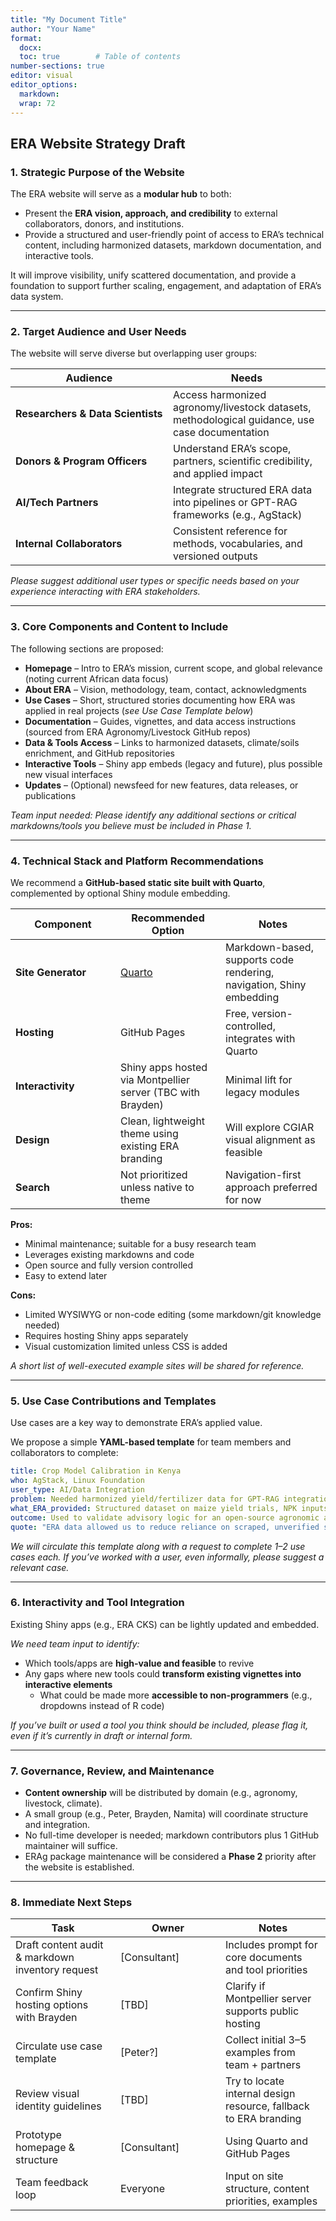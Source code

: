 ```yaml
---
title: "My Document Title"
author: "Your Name"
format:
  docx:
  toc: true        # Table of contents
number-sections: true
editor: visual
editor_options: 
  markdown: 
  wrap: 72
---
```


## ERA Website Strategy Draft

### 1. Strategic Purpose of the Website

The ERA website will serve as a **modular hub** to both:

-   Present the **ERA vision, approach, and credibility** to external collaborators, donors, and institutions.
-   Provide a structured and user-friendly point of access to ERA’s technical content, including harmonized datasets, markdown documentation, and interactive tools.

It will improve visibility, unify scattered documentation, and provide a foundation to support further scaling, engagement, and adaptation of ERA’s data system.

------------------------------------------------------------------------

### 2. Target Audience and User Needs

The website will serve diverse but overlapping user groups:

| Audience | Needs |
|----|----|
| **Researchers & Data Scientists** | Access harmonized agronomy/livestock datasets, methodological guidance, use case documentation |
| **Donors & Program Officers** | Understand ERA’s scope, partners, scientific credibility, and applied impact |
| **AI/Tech Partners** | Integrate structured ERA data into pipelines or GPT-RAG frameworks (e.g., AgStack) |
| **Internal Collaborators** | Consistent reference for methods, vocabularies, and versioned outputs |

*Please suggest additional user types or specific needs based on your experience interacting with ERA stakeholders.*

------------------------------------------------------------------------

### 3. Core Components and Content to Include

The following sections are proposed:

-   **Homepage** – Intro to ERA’s mission, current scope, and global relevance (noting current African data focus)
-   **About ERA** – Vision, methodology, team, contact, acknowledgments
-   **Use Cases** – Short, structured stories documenting how ERA was applied in real projects (*see Use Case Template below*)
-   **Documentation** – Guides, vignettes, and data access instructions (sourced from ERA Agronomy/Livestock GitHub repos)
-   **Data & Tools Access** – Links to harmonized datasets, climate/soils enrichment, and GitHub repositories
-   **Interactive Tools** – Shiny app embeds (legacy and future), plus possible new visual interfaces
-   **Updates** – (Optional) newsfeed for new features, data releases, or publications

*Team input needed: Please identify any additional sections or critical markdowns/tools you believe must be included in Phase 1.*

------------------------------------------------------------------------

### 4. Technical Stack and Platform Recommendations

We recommend a **GitHub-based static site built with Quarto**, complemented by optional Shiny module embedding.

| Component | Recommended Option | Notes |
|----|----|----|
| **Site Generator** | [Quarto](https://quarto.org) | Markdown-based, supports code rendering, navigation, Shiny embedding |
| **Hosting** | GitHub Pages | Free, version-controlled, integrates with Quarto |
| **Interactivity** | Shiny apps hosted via Montpellier server (TBC with Brayden) | Minimal lift for legacy modules |
| **Design** | Clean, lightweight theme using existing ERA branding | Will explore CGIAR visual alignment as feasible |
| **Search** | Not prioritized unless native to theme | Navigation-first approach preferred for now |

**Pros:**

-   Minimal maintenance; suitable for a busy research team
-   Leverages existing markdowns and code
-   Open source and fully version controlled
-   Easy to extend later

**Cons:**

-   Limited WYSIWYG or non-code editing (some markdown/git knowledge needed)
-   Requires hosting Shiny apps separately
-   Visual customization limited unless CSS is added

*A short list of well-executed example sites will be shared for reference.*

------------------------------------------------------------------------

### 5. Use Case Contributions and Templates

Use cases are a key way to demonstrate ERA’s applied value.

We propose a simple **YAML-based template** for team members and collaborators to complete:

``` yaml
title: Crop Model Calibration in Kenya
who: AgStack, Linux Foundation
user_type: AI/Data Integration
problem: Needed harmonized yield/fertilizer data for GPT-RAG integration
what_ERA_provided: Structured dataset on maize yield trials, NPK inputs, and climate
outcome: Used to validate advisory logic for an open-source agronomic assistant
quote: "ERA data allowed us to reduce reliance on scraped, unverified sources."
```

*We will circulate this template along with a request to complete 1–2 use cases each. If you’ve worked with a user, even informally, please suggest a relevant case.*

------------------------------------------------------------------------

### 6. Interactivity and Tool Integration

Existing Shiny apps (e.g., ERA CKS) can be lightly updated and embedded.

*We need team input to identify:*

-   Which tools/apps are **high-value and feasible** to revive
-   Any gaps where new tools could **transform existing vignettes into interactive elements**
    -   What could be made more **accessible to non-programmers** (e.g., dropdowns instead of R code)

*If you’ve built or used a tool you think should be included, please flag it, even if it’s currently in draft or internal form.*

------------------------------------------------------------------------

### 7. Governance, Review, and Maintenance

-   **Content ownership** will be distributed by domain (e.g., agronomy, livestock, climate).
-   A small group (e.g., Peter, Brayden, Namita) will coordinate structure and integration.
-   No full-time developer is needed; markdown contributors plus 1 GitHub maintainer will suffice.
-   ERAg package maintenance will be considered a **Phase 2** priority after the website is established.

------------------------------------------------------------------------

### 8. Immediate Next Steps

| Task | Owner | Notes |
|----|----|----|
| Draft content audit & markdown inventory request | [Consultant] | Includes prompt for core documents and tool priorities |
| Confirm Shiny hosting options with Brayden | [TBD] | Clarify if Montpellier server supports public hosting |
| Circulate use case template | [Peter?] | Collect initial 3–5 examples from team + partners |
| Review visual identity guidelines | [TBD] | Try to locate internal design resource, fallback to ERA branding |
| Prototype homepage & structure | [Consultant] | Using Quarto and GitHub Pages |
| Team feedback loop | Everyone | Input on site structure, content priorities, examples |
